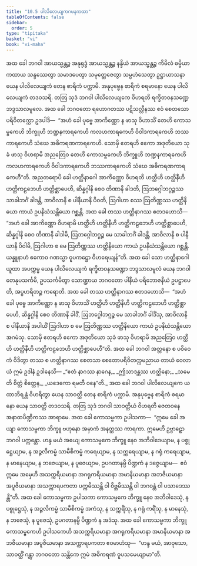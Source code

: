 ```yaml
---
title: "10.5 ပါလိလေယျကဂမနကထာ"
tableOfContents: false
sidebar:
  order: 5
type: "tipitaka"
basket: "vi"
book: "vi-maha"
---
```



<DynamicBreadcrumb />

<Division number="467" book="vi-maha">

<Paragraph number="1997" book="vi-maha">
အထ ခေါ ဘဂဝါ အာယသ္မန္တဉ္စ အနုရုဒ္ဓံ အာယသ္မန္တဉ္စ နန္ဒိယံ အာယသ္မန္တဉ္စ ကိမိလံ ဓမ္မိယာ ကထာယ သန္ဒဿေတွာ သမာဒပေတွာ သမုတ္တေဇေတွာ သမ္ပဟံသေတွာ ဥဋ္ဌာယာသနာ ယေန ပါလိလေယျကံ တေန စာရိကံ ပက္ကာမိ. အနုပုဗ္ဗေန စာရိကံ စရမာနော ယေန ပါလိလေယျကံ တဒဝသရိ. တတြ သုဒံ ဘဂဝါ ပါလိလေယျကေ ဝိဟရတိ ရက္ခိတဝနသဏ္ဍေ ဘဒ္ဒသာလမူလေ. အထ ခေါ ဘဂဝတော ရဟောဂတဿ ပဋိသလ္လီနဿ ဧဝံ စေတသော ပရိဝိတက္ကော ဥဒပါဒိ—  “အဟံ ခေါ ပုဗ္ဗေ အာကိဏ္ဏော န ဖာသု ဝိဟာသိံ တေဟိ ကောသမ္ဗကေဟိ ဘိက္ခူဟိ ဘဏ္ဍနကာရကေဟိ ကလဟကာရကေဟိ ဝိဝါဒကာရကေဟိ ဘဿကာရကေဟိ သံဃေ အဓိကရဏကာရကေဟိ. သောမှိ ဧတရဟိ ဧကော အဒုတိယော သုခံ ဖာသု ဝိဟရာမိ အညတြေဝ တေဟိ ကောသမ္ဗကေဟိ ဘိက္ခူဟိ ဘဏ္ဍနကာရကေဟိ ကလဟကာရကေဟိ ဝိဝါဒကာရကေဟိ ဘဿကာရကေဟိ သံဃေ အဓိကရဏကာရကေဟီ”တိ.
</Paragraph>

<Paragraph number="1998" book="vi-maha">
အညတရောပိ ခေါ ဟတ္ထိနာဂေါ အာကိဏ္ဏော ဝိဟရတိ ဟတ္ထီဟိ ဟတ္ထိနီဟိ ဟတ္ထိကဠဘေဟိ ဟတ္ထိစ္ဆာပေဟိ, ဆိန္နဂ္ဂါနိ စေဝ တိဏာနိ ခါဒတိ, ဩဘဂ္ဂေါဘဂ္ဂဉ္စဿ သာခါဘင်္ဂံ ခါဒန္တိ, အာဝိလာနိ စ ပါနီယာနိ ပိဝတိ, ဩဂါဟာ စဿ ဩတိဏ္ဏဿ ဟတ္ထိနိယော ကာယံ ဥပနိဃံသန္တိယော ဂစ္ဆန္တိ. အထ ခေါ တဿ ဟတ္ထိနာဂဿ ဧတဒဟောသိ—  “အဟံ ခေါ အာကိဏ္ဏော ဝိဟရာမိ ဟတ္ထီဟိ ဟတ္ထိနီဟိ ဟတ္ထိကဠဘေဟိ ဟတ္ထိစ္ဆာပေဟိ, ဆိန္နဂ္ဂါနိ စေဝ တိဏာနိ ခါဒါမိ, ဩဘဂ္ဂေါဘဂ္ဂဉ္စ မေ သာခါဘင်္ဂံ ခါဒန္တိ, အာဝိလာနိ စ ပါနီယာနိ ပိဝါမိ, ဩဂါဟာ စ မေ ဩတိဏ္ဏဿ ဟတ္ထိနိယော ကာယံ ဥပနိဃံသန္တိယော ဂစ္ဆန္တိ. ယန္နူနာဟံ ဧကောဝ ဂဏသ္မာ ဝူပကဋ္ဌော ဝိဟရေယျန်”တိ. အထ ခေါ သော ဟတ္ထိနာဂေါ ယူထာ အပက္ကမ္မ ယေန ပါလိလေယျကံ ရက္ခိတဝနသဏ္ဍော ဘဒ္ဒသာလမူလံ ယေန ဘဂဝါ တေနုပသင်္ကမိ, ဥပသင်္ကမိတွာ သောဏ္ဍာယ ဘဂဝတော ပါနီယံ ပရိဘောဇနီယံ ဥပဋ္ဌာပေတိ, အပ္ပဟရိတဉ္စ ကရောတိ.
</Paragraph>

<Paragraph number="1999" book="vi-maha">
အထ ခေါ တဿ ဟတ္ထိနာဂဿ ဧတဒဟောသိ—  “အဟံ ခေါ ပုဗ္ဗေ အာကိဏ္ဏော န ဖာသု ဝိဟာသိံ ဟတ္ထီဟိ ဟတ္ထိနီဟိ ဟတ္ထိကဠဘေဟိ ဟတ္ထိစ္ဆာပေဟိ, ဆိန္နဂ္ဂါနိ စေဝ တိဏာနိ ခါဒိံ, ဩဘဂ္ဂေါဘဂ္ဂဉ္စ မေ သာခါဘင်္ဂံ ခါဒိံသု, အာဝိလာနိ စ ပါနီယာနိ အပါယိံ ဩဂါဟာ စ မေ ဩတိဏ္ဏဿ ဟတ္ထိနိယော ကာယံ ဥပနိဃံသန္တိယော အဂမံသု. သောမှိ ဧတရဟိ ဧကော အဒုတိယော သုခံ ဖာသု ဝိဟရာမိ အညတြေဝ ဟတ္ထီဟိ ဟတ္ထိနီဟိ ဟတ္ထိကဠဘေဟိ ဟတ္ထိစ္ဆာပေဟီ”တိ.
</Paragraph>

<Paragraph number="2000" book="vi-maha">
အထ ခေါ ဘဂဝါ အတ္တနော စ ပဝိဝေကံ ဝိဒိတွာ တဿ စ ဟတ္ထိနာဂဿ စေတသာ စေတောပရိဝိတက္ကမညာယ တာယံ ဝေလာယံ ဣမံ ဥဒါနံ ဥဒါနေသိ—
</Paragraph>

<Paragraph number="2001" type="verses" book="vi-maha">
_“ဧတံ နာဂဿ နာဂေန,_  
_ဤသာဒန္တဿ ဟတ္ထိနော;_  
_သမေတိ စိတ္တံ စိတ္တေန,_  
_ယဒေကော ရမတီ ဝနေ”တိ._  

</Paragraph>

<Paragraph number="2002" book="vi-maha">
အထ ခေါ ဘဂဝါ ပါလိလေယျကေ ယထာဘိရန္တံ ဝိဟရိတွာ ယေန သာဝတ္ထိ တေန စာရိကံ ပက္ကာမိ. အနုပုဗ္ဗေန စာရိကံ စရမာနော ယေန သာဝတ္ထိ တဒဝသရိ. တတြ သုဒံ ဘဂဝါ သာဝတ္ထိယံ ဝိဟရတိ ဇေတဝနေ အနာထပိဏ္ဍိကဿ အာရာမေ. အထ ခေါ ကောသမ္ဗကာ ဥပါသကာ—  “ဣမေ ခေါ အယျာ ကောသမ္ဗကာ ဘိက္ခူ ဗဟုနော အမှာကံ အနတ္ထဿ ကာရကာ. ဣမေဟိ ဥဗ္ဗာဠှော ဘဂဝါ ပက္ကန္တော. ဟန္ဒ မယံ အယျေ ကောသမ္ဗကေ ဘိက္ခူ နေဝ အဘိဝါဒေယျာမ, န ပစ္စုဋ္ဌေယျာမ, န အဉ္ဇလိကမ္မံ သာမီစိကမ္မံ ကရေယျာမ, န သက္ကရေယျာမ, န ဂရုံ ကရေယျာမ, န မာနေယျာမ, န ဘဇေယျာမ, န ပူဇေယျာမ, ဥပဂတာနမ္ပိ ပိဏ္ဍကံ န ဒဇ္ဇေယျာမ—  ဧဝံ ဣမေ အမှေဟိ အသက္ကရိယမာနာ အဂရုကရိယမာနာ အမာနိယမာနာ အဘဇိယမာနာ အပူဇိယမာနာ အသက္ကာရပကတာ ပက္ကမိဿန္တိ ဝါ ဝိဗ္ဘမိဿန္တိ ဝါ ဘဂဝန္တံ ဝါ ပသာဒေဿန္တီ”တိ. အထ ခေါ ကောသမ္ဗကာ ဥပါသကာ ကောသမ္ဗကေ ဘိက္ခူ နေဝ အဘိဝါဒေသုံ, န ပစ္စုဋ္ဌေသုံ, န အဉ္ဇလိကမ္မံ သာမီစိကမ္မံ အကံသု, န သက္ကရိံသု, န ဂရုံ ကရိံသု, န မာနေသုံ, န ဘဇေသုံ, န ပူဇေသုံ, ဥပဂတာနမ္ပိ ပိဏ္ဍကံ န အဒံသု. အထ ခေါ ကောသမ္ဗကာ ဘိက္ခူ ကောသမ္ဗကေဟိ ဥပါသကေဟိ အသက္ကရိယမာနာ အဂရုကရိယမာနာ အမာနိယမာနာ အဘဇိယမာနာ အပူဇိယမာနာ အသက္ကာရပကတာ ဧဝမာဟံသု—  “ဟန္ဒ မယံ, အာဝုသော, သာဝတ္ထိံ ဂန္တွာ ဘဂဝတော သန္တိကေ ဣမံ အဓိကရဏံ ဝူပသမေယျာမာ”တိ.
</Paragraph>
</Division>